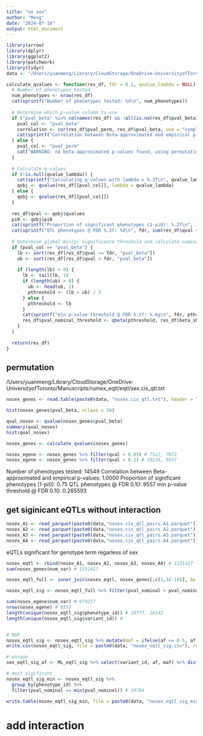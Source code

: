 ```yaml
---
title: "no sex"
author: "Meng"
date: "2024-07-18"
output: html_document
---
```


```r
library(arrow)
library(dplyr)
library(ggplot2)
library(patchwork)
library(tidyr)
data <- "/Users/yuanmeng/Library/CloudStorage/OneDrive-UniversityofToronto/Manuscripts/rumex_eqtl/eqtl/"

calculate_qvalues <- function(res_df, fdr = 0.1, qvalue_lambda = NULL) {
  # Number of phenotypes tested
  num_phenotypes <- nrow(res_df)
  cat(sprintf("Number of phenotypes tested: %d\n", num_phenotypes))
  
  # Determine which p-value column to use
  if ("pval_beta" %in% colnames(res_df) && !all(is.na(res_df$pval_beta))) {
    pval_col <- "pval_beta"
    correlation <- cor(res_df$pval_perm, res_df$pval_beta, use = "complete.obs")
    cat(sprintf("Correlation between Beta-approximated and empirical p-values: %.4f\n", correlation))
  } else {
    pval_col <- "pval_perm"
    cat("WARNING: no beta-approximated p-values found, using permutation p-values instead.\n")
  }
  
  # Calculate q-values
  if (!is.null(qvalue_lambda)) {
    cat(sprintf("Calculating q-values with lambda = %.3f\n", qvalue_lambda))
    qobj <- qvalue(res_df[[pval_col]], lambda = qvalue_lambda)
  } else {
    qobj <- qvalue(res_df[[pval_col]])
  }
  
  res_df$qval <- qobj$qvalues
  pi0 <- qobj$pi0
  cat(sprintf("Proportion of significant phenotypes (1-pi0): %.2f\n", 1 - pi0))
  cat(sprintf("QTL phenotypes @ FDR %.2f: %d\n", fdr, sum(res_df$qval <= fdr)))
  
  # Determine global min(p) significance threshold and calculate nominal p-value threshold for each gene
  if (pval_col == "pval_beta") {
    lb <- sort(res_df[res_df$qval <= fdr, "pval_beta"])
    ub <- sort(res_df[res_df$qval > fdr, "pval_beta"])
    
    if (length(lb) > 0) {
      lb <- tail(lb, 1)
      if (length(ub) > 0) {
        ub <- head(ub, 1)
        pthreshold <- (lb + ub) / 2
      } else {
        pthreshold <- lb
      }
      cat(sprintf("min p-value threshold @ FDR %.2f: %.6g\n", fdr, pthreshold))
      res_df$pval_nominal_threshold <- qbeta(pthreshold, res_df$beta_shape1, res_df$beta_shape2)
    }
  }
  
  return(res_df)
}

```

## permutation
/Users/yuanmeng/Library/CloudStorage/OneDrive-UniversityofToronto/Manuscripts/rumex_eqtl/eqtl/sex.cis_qtl.txt
```r
nosex_genes <- read.table(paste0(data, "nosex.cis_qtl.txt"), header = T) # 14549

hist(nosex_genes$pval_beta, nclass = 20)

qval_nosex <- qvalue(nosex_genes$pval_beta)
summary(qval_nosex)
hist(qval_nosex)

```

```r
nosex_genes <- calculate_qvalues(nosex_genes)

nosex_egene <- nosex_genes %>% filter(qval < 0.05) # 7522, 7072
nosex_egene <- nosex_genes %>% filter(qval < 0.1) # 10216, 9557
```
Number of phenotypes tested: 14549
Correlation between Beta-approximated and empirical p-values: 1.0000
Proportion of significant phenotypes (1-pi0): 0.75
QTL phenotypes @ FDR 0.10: 9557
min p-value threshold @ FDR 0.10: 0.265593

## get siginicant eQTLs without interaction
```r
nosex_A1 <- read_parquet(paste0(data,"nosex.cis_qtl_pairs.A1.parquet"))
nosex_A2 <- read_parquet(paste0(data,"nosex.cis_qtl_pairs.A2.parquet"))
nosex_A3 <- read_parquet(paste0(data,"nosex.cis_qtl_pairs.A3.parquet"))
nosex_A4 <- read_parquet(paste0(data,"nosex.cis_qtl_pairs.A4.parquet"))
```


eQTLs significant for genotype term regarless of sex
```r
nosex_eqtl <- rbind(nosex_A1, nosex_A2, nosex_A3, nosex_A4) # 1331427
sum(nosex_genes$num_var) # 1331427

nosex_eqtl_full <- inner_join(nosex_eqtl, nosex_genes[,c(1,16:19)], by = "phenotype_id") # 1331427

nosex_eqtl_sig <- nosex_eqtl_full %>% filter(pval_nominal < pval_nominal_threshold) #  128906, 118608

sum(nosex_egene$num_var) # 974217
nrow(nosex_egene) # 9557
length(unique(nosex_eqtl_sig$phenotype_id)) # 10777, 10142
length(unique(nosex_eqtl_sig$variant_id)) # 


# MAF
nosex_eqtl_sig <- nosex_eqtl_sig %>% mutate(maf = ifelse(af <= 0.5, af, 1 - af))
write.csv(nosex_eqtl_sig, file = paste0(data, "nosex_eqtl_sig.csv"), row.names = F, quote = F)

# unique
sex_eqtl_sig_af <- ML_eqtl_sig %>% select(variant_id, af, maf) %>% distinct()

# most sigificant
nosex_eqtl_sig_min <- nosex_eqtl_sig %>%
  group_by(phenotype_id) %>% 
  filter(pval_nominal == min(pval_nominal)) # 10784

write.table(nosex_eqtl_sig_min, file = paste0(data, "nosex_eqtl_sig_min.txt"), row.names = F, quote = F, sep = "\t")
```


# add interaction
```r

```

